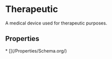 # Therapeutic

A medical device used for therapeutic purposes.

## Properties

<Grid>
* [](/Properties/Schema.org/)

</Grid>

